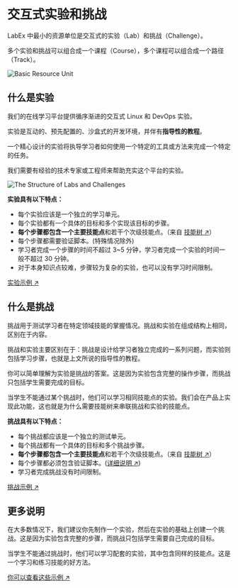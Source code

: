 # 交互式实验和挑战

LabEx 中最小的资源单位是交互式的实验（Lab）和挑战（Challenge）。

多个实验和挑战可以组合成一个课程（Course），多个课程可以组合成一个路径（Track）。

![Basic Resource Unit](.github/assets/basic-resource-unit.png)

## 什么是实验

我们的在线学习平台提供循序渐进的交互式 Linux 和 DevOps 实验。

实验是互动的、预先配置的、沙盒式的开发环境，并伴有**指导性的教程**。

一个精心设计的实验将执导学习者如何使用一个特定的工具或方法来完成一个特定的任务。

我们需要有经验的技术专家或工程师来帮助充实这个平台的实验。

![The Structure of Labs and Challenges](.github/assets/basic-resource-structure.png)

**实验具有以下特点：**

- 每个实验应该是一个独立的学习单元。
- 每个实验都有一个具体的目标和多个实现该目标的步骤。
- **每个步骤都包含一个主要技能点**和若干个次级技能点。（来自 [技能树 ↗](/advanced/skill-tree)）
- 每个步骤都需要验证脚本。(特殊情况除外)
- 学习者完成一个步骤的时间不超过 3\~5 分钟，学习者完成一个实验的时间一般不超过 30 分钟。
- 对于本身知识点较难，步骤较为复杂的实验，也可以没有学习时间限制。

[实验示例 ↗](https://github.com/labex-labs/scenarios)

## 什么是挑战

挑战用于测试学习者在特定领域技能的掌握情况。挑战和实验在组成结构上相同，区别在于内容。

挑战和实验主要区别在于：挑战是设计给学习者独立完成的一系列问题，而实验则包括学习步骤，也就是上文所说的指导性的教程。

你可以简单理解为实验是挑战的答案。这是因为实验包含完整的操作步骤，而挑战只包括学生需要完成的目标。

当学生不能通过某个挑战时，他们可以学习相同技能点的实验。我们会在产品上实现此功能，这也就是为什么需要技能树来串联挑战和实验的技能点。

**挑战具有以下特点：**

- 每个挑战都应该是一个独立的测试单元。
- 每个挑战都有一个具体的目标和多个挑战步骤。
- **每个步骤都包含一个主要技能点**和若干个次级技能点。（来自 [技能树 ↗](/advanced/skill-tree)）
- 每个步骤都必须包含验证脚本。([详细说明 ↗](how-to-start#verify-script))
- 学习者完成挑战没有时间限制。

[挑战示例 ↗](https://github.com/labex-labs/scenarios)

## 更多说明

在大多数情况下，我们建议你先制作一个实验，然后在实验的基础上创建一个挑战。这是因为实验包含完整的步骤，而挑战只包括学生需要自己完成的目标。

当学生不能通过挑战时，他们可以学习配套的实验，其中包含同样的技能点。这是一个学习和练习技能的好方法。

[你可以查看这些示例 ↗](https://github.com/labex-labs/scenarios/tree/master/python)
